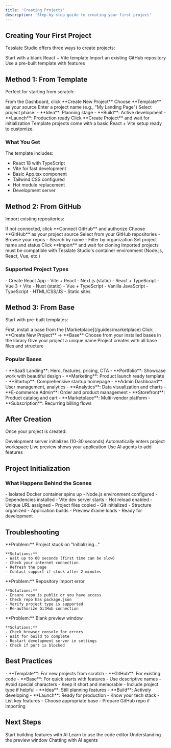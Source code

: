 ```yaml
---
title: 'Creating Projects'
description: 'Step-by-step guide to creating your first project'
---
```


## Creating Your First Project

Tesslate Studio offers three ways to create projects:

<CardGroup cols={3}>
  <Card title="Template" icon="file-code">
    Start with a blank React + Vite template
  </Card>
  <Card title="GitHub" icon="github">
    Import an existing GitHub repository
  </Card>
  <Card title="Base" icon="layer-group">
    Use a pre-built template with features
  </Card>
</CardGroup>

## Method 1: From Template

Perfect for starting from scratch:

<Steps>
  <Step title="Click Create Project">
    From the Dashboard, click **Create New Project**
  </Step>

  <Step title="Select Template">
    Choose **Template** as your source
  </Step>

  <Step title="Name Your Project">
    Enter a project name (e.g., "My Landing Page")
  </Step>

  <Step title="Choose Status">
    Select project phase:
    - **Idea**: Planning stage
    - **Build**: Active development
    - **Launch**: Production ready
  </Step>

  <Step title="Create">
    Click **Create Project** and wait for initialization
  </Step>
</Steps>

<Info>
  Template projects come with a basic React + Vite setup ready to customize.
</Info>

### What You Get

The template includes:
- React 18 with TypeScript
- Vite for fast development
- Basic App.tsx component
- Tailwind CSS configured
- Hot module replacement
- Development server

## Method 2: From GitHub

Import existing repositories:

<Steps>
  <Step title="Connect GitHub">
    If not connected, click **Connect GitHub** and authorize
  </Step>

  <Step title="Select GitHub Source">
    Choose **GitHub** as your project source
  </Step>

  <Step title="Choose Repository">
    Select from your GitHub repositories
    - Browse your repos
    - Search by name
    - Filter by organization
  </Step>

  <Step title="Configure Import">
    Set project name and status
  </Step>

  <Step title="Import">
    Click **Import** and wait for cloning
  </Step>
</Steps>

<Warning>
  Imported projects must be compatible with Tesslate Studio's container environment (Node.js, React, Vue, etc.)
</Warning>

### Supported Project Types

<Tabs>
  <Tab title="React">
    - Create React App
    - Vite + React
    - Next.js (static)
    - React + TypeScript
  </Tab>

  <Tab title="Vue">
    - Vue 3 + Vite
    - Nuxt (static)
    - Vue + TypeScript
  </Tab>

  <Tab title="Other">
    - Vanilla JavaScript
    - TypeScript
    - HTML/CSS/JS
    - Static sites
  </Tab>
</Tabs>

## Method 3: From Base

Start with pre-built templates:

<Steps>
  <Step title="Install a Base">
    First, install a base from the [Marketplace](/guides/marketplace)
  </Step>

  <Step title="Create from Base">
    Click **Create New Project** → **Base**
  </Step>

  <Step title="Select Base">
    Choose from your installed bases in the library
  </Step>

  <Step title="Name Project">
    Give your project a unique name
  </Step>

  <Step title="Initialize">
    Project creates with all base files and structure
  </Step>
</Steps>

### Popular Bases

<AccordionGroup>
  <Accordion icon="browser" title="Landing Page Bases">
    - **SaaS Landing**: Hero, features, pricing, CTA
    - **Portfolio**: Showcase work with beautiful design
    - **Marketing**: Product launch ready template
    - **Startup**: Comprehensive startup homepage
  </Accordion>

  <Accordion icon="chart-line" title="Dashboard Bases">
    - **Admin Dashboard**: User management, analytics
    - **Analytics**: Data visualization and charts
    - **E-commerce Admin**: Order and product management
  </Accordion>

  <Accordion icon="cart-shopping" title="E-commerce Bases">
    - **Storefront**: Product catalog and cart
    - **Marketplace**: Multi-vendor platform
    - **Subscription**: Recurring billing flows
  </Accordion>
</AccordionGroup>

## After Creation

Once your project is created:

<Steps>
  <Step title="Wait for Container">
    Development server initializes (10-30 seconds)
  </Step>

  <Step title="Project Opens">
    Automatically enters project workspace
  </Step>

  <Step title="Preview Loads">
    Live preview shows your application
  </Step>

  <Step title="Start Building">
    Use AI agents to add features
  </Step>
</Steps>

## Project Initialization

### What Happens Behind the Scenes

<CardGroup cols={2}>
  <Card title="Container Creation" icon="docker">
    - Isolated Docker container spins up
    - Node.js environment configured
    - Dependencies installed
  </Card>

  <Card title="Development Server" icon="server">
    - Vite dev server starts
    - Hot reload enabled
    - Unique URL assigned
  </Card>

  <Card title="File System" icon="folder">
    - Project files copied
    - Git initialized
    - Structure organized
  </Card>

  <Card title="Preview Ready" icon="eye">
    - Application builds
    - Preview iframe loads
    - Ready for development
  </Card>
</CardGroup>

## Troubleshooting

<AccordionGroup>
  <Accordion icon="clock" title="Container Taking Too Long">
    **Problem:** Project stuck on "Initializing..."

    **Solutions:**
    - Wait up to 60 seconds (first time can be slow)
    - Check your internet connection
    - Refresh the page
    - Contact support if stuck after 2 minutes
  </Accordion>

  <Accordion icon="exclamation-triangle" title="GitHub Import Failed">
    **Problem:** Repository import error

    **Solutions:**
    - Ensure repo is public or you have access
    - Check repo has package.json
    - Verify project type is supported
    - Re-authorize GitHub connection
  </Accordion>

  <Accordion icon="circle-xmark" title="Preview Not Loading">
    **Problem:** Blank preview window

    **Solutions:**
    - Check browser console for errors
    - Wait for build to complete
    - Restart development server in settings
    - Check if port is blocked
  </Accordion>
</AccordionGroup>

## Best Practices

<CardGroup cols={2}>
  <Card title="Choose Right Source" icon="compass">
    - **Template**: For new projects from scratch
    - **GitHub**: For existing code
    - **Base**: For quick starts with features
  </Card>

  <Card title="Name Clearly" icon="tag">
    - Use descriptive names
    - Avoid special characters
    - Keep it short and memorable
    - Include project type if helpful
  </Card>

  <Card title="Set Correct Status" icon="signal">
    - **Idea**: Still planning features
    - **Build**: Actively developing
    - **Launch**: Ready for production
  </Card>

  <Card title="Plan Before Building" icon="clipboard">
    - Know your tech stack
    - List key features
    - Choose appropriate base
    - Prepare GitHub repo if importing
  </Card>
</CardGroup>

## Next Steps

<CardGroup cols={2}>
  <Card
    title="Using AI Agents"
    icon="robot"
    href="/guides/using-agents"
  >
    Start building features with AI
  </Card>
  <Card
    title="Code Editor"
    icon="code"
    href="/guides/code-editor"
  >
    Learn to use the code editor
  </Card>
  <Card
    title="Live Preview"
    icon="eye"
    href="/guides/live-preview"
  >
    Understanding the preview window
  </Card>
  <Card
    title="Chat Interface"
    icon="comments"
    href="/guides/chat-interface"
  >
    Chatting with AI agents
  </Card>
</CardGroup>
